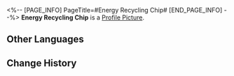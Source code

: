 <%-- [PAGE_INFO]
PageTitle=#Energy Recycling Chip#
[END_PAGE_INFO] --%>
{{Item Infobox
|id          = 250227
|image       = Item Energy Recycling Chip.png
|type        = Expansion Chip
|invCategory = 
|rarity      = 4
|effect      = After using their Ultimate to defeat enemy targets, the wearer regenerates their Energy to max.
|description = A game item in Aetherium Wars. Aether Spirits will gain a special enhanced ability after equipping it.
}}
'''Energy Recycling Chip''' is a [[Profile Picture]].

==Other Languages==
{{Other Languages
|en   = Energy Recycling Chip
|zhs  = 能量循环芯片
|zht  = 能量循環晶片
|ja   = チップ「エネルギー循環」
|ko   = 에너지 재생 칩
|es   = Chip de reciclaje de energía
|fr   = Puce de recyclage de charge
|ru   = Чип переработки энергии
|th   = ชิปพลังงานหมุนเวียน
|vi   = Chip Năng Lượng Tuần Hoàn
|de   = Chip: Energie-Recycling
|id   = Energy Recycling Chip
|pt   = Chip de Reciclagem de Energia
}}

==Change History==
{{Change History|1.4}}